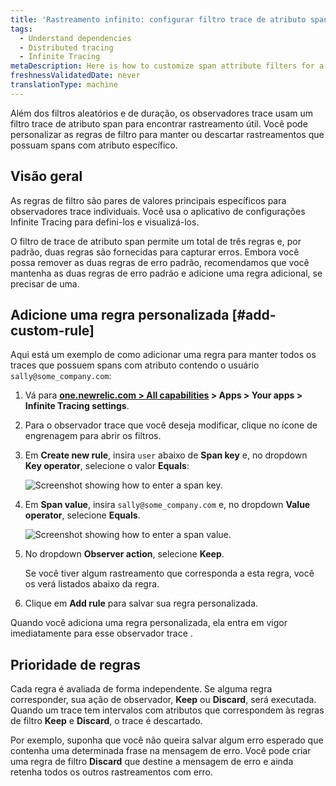 ```yaml
---
title: 'Rastreamento infinito: configurar filtro trace de atributo span'
tags:
  - Understand dependencies
  - Distributed tracing
  - Infinite Tracing
metaDescription: Here is how to customize span attribute filters for a trace observer.
freshnessValidatedDate: never
translationType: machine
---
```




Além dos filtros aleatórios e de duração, os observadores trace usam um filtro trace de atributo span para encontrar rastreamento útil. Você pode personalizar as regras de filtro para manter ou descartar rastreamentos que possuam spans com atributo específico.

## Visão geral

As regras de filtro são pares de valores principais específicos para observadores trace individuais. Você usa o aplicativo de configurações Infinite Tracing para defini-los e visualizá-los.

O filtro de trace de atributo span permite um total de três regras e, por padrão, duas regras são fornecidas para capturar erros. Embora você possa remover as duas regras de erro padrão, recomendamos que você mantenha as duas regras de erro padrão e adicione uma regra adicional, se precisar de uma.

## Adicione uma regra personalizada [#add-custom-rule]

Aqui está um exemplo de como adicionar uma regra para manter todos os traces que possuem spans com atributo contendo o usuário `sally@some_company.com`:

1. Vá para <DoNotTranslate>**[one.newrelic.com > All capabilities](https://one.newrelic.com/all-capabilities) > Apps > Your apps > Infinite Tracing settings**</DoNotTranslate>.

2. Para o observador trace que você deseja modificar, clique no ícone de engrenagem para abrir os filtros.

3. Em <DoNotTranslate>**Create new rule**</DoNotTranslate>, insira `user` abaixo de <DoNotTranslate>**Span key**</DoNotTranslate> e, no dropdown <DoNotTranslate>**Key operator**</DoNotTranslate>, selecione o valor <DoNotTranslate>**Equals**</DoNotTranslate>:

   <img
     title="span_key.png"
     alt="Screenshot showing how to enter a span key."
     src={distributedtracingUpdateSpanKey}
   />

4. Em <DoNotTranslate>**Span value**</DoNotTranslate>, insira `sally@some_company.com` e, no dropdown <DoNotTranslate>**Value operator**</DoNotTranslate>, selecione <DoNotTranslate>**Equals**</DoNotTranslate>.

   <img
     title="span_value.png"
     alt="Screenshot showing how to enter a span value."
     src={distributedtracingUpdateSpanValue}
   />

5. No dropdown <DoNotTranslate>**Observer action**</DoNotTranslate>, selecione <DoNotTranslate>**Keep**</DoNotTranslate>.

   <Callout variant="tip">
     Se você tiver algum rastreamento que corresponda a esta regra, você os verá listados abaixo da regra.
   </Callout>

6. Clique em <DoNotTranslate>**Add rule**</DoNotTranslate> para salvar sua regra personalizada.

Quando você adiciona uma regra personalizada, ela entra em vigor imediatamente para esse observador trace .

## Prioridade de regras

Cada regra é avaliada de forma independente. Se alguma regra corresponder, sua ação de observador, <DoNotTranslate>**Keep**</DoNotTranslate> ou <DoNotTranslate>**Discard**</DoNotTranslate>, será executada. Quando um trace tem intervalos com atributos que correspondem às regras de filtro <DoNotTranslate>**Keep**</DoNotTranslate> e <DoNotTranslate>**Discard**</DoNotTranslate>, o trace é descartado.

Por exemplo, suponha que você não queira salvar algum erro esperado que contenha uma determinada frase na mensagem de erro. Você pode criar uma regra de filtro <DoNotTranslate>**Discard**</DoNotTranslate> que destine a mensagem de erro e ainda retenha todos os outros rastreamentos com erro.